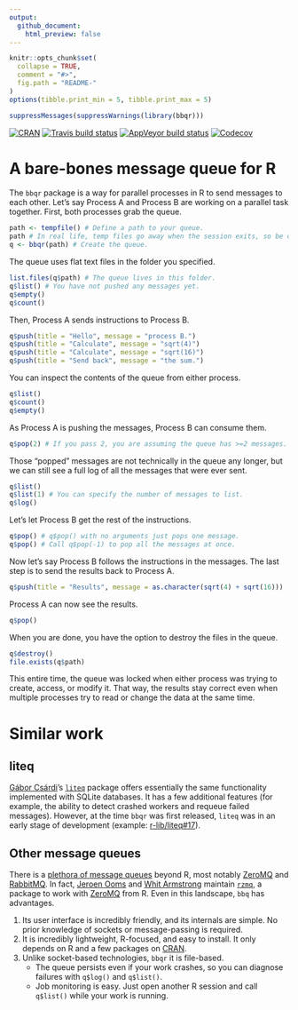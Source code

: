 ```yaml
---
output:
  github_document:
    html_preview: false
---
```


<!-- README.md is generated from README.Rmd. Please edit that file -->

```r
knitr::opts_chunk$set(
  collapse = TRUE,
  comment = "#>",
  fig.path = "README-"
)
options(tibble.print_min = 5, tibble.print_max = 5)
```

```r
suppressMessages(suppressWarnings(library(bbqr)))
```

[![CRAN](http://www.r-pkg.org/badges/version/bbqr)](http://cran.r-project.org/package=bbqr) [![Travis build status](https://travis-ci.org/wlandau/bbqr.svg?branch=master)](https://travis-ci.org/wlandau/bbqr) [![AppVeyor build status](https://ci.appveyor.com/api/projects/status/github/wlandau/bbqr?branch=master&svg=true)](https://ci.appveyor.com/project/wlandau/bbqr) [![Codecov](https://codecov.io/github/wlandau/bbqr/coverage.svg?branch=master)](https://codecov.io/github/wlandau/bbqr?branch=master)

# A bare-bones message queue for R

The `bbqr` package is a way for parallel processes in R to send messages to each other. Let's say Process A and Process B are working on a parallel task together. First, both processes grab the queue.

```r
path <- tempfile() # Define a path to your queue.
path # In real life, temp files go away when the session exits, so be careful.
q <- bbqr(path) # Create the queue.
```

The queue uses flat text files in the folder you specified.

```r
list.files(q$path) # The queue lives in this folder.
q$list() # You have not pushed any messages yet.
q$empty()
q$count()
```

Then, Process A sends instructions to Process B.

```r
q$push(title = "Hello", message = "process B.")
q$push(title = "Calculate", message = "sqrt(4)")
q$push(title = "Calculate", message = "sqrt(16)")
q$push(title = "Send back", message = "the sum.")
```

You can inspect the contents of the queue from either process.

```r
q$list()
q$count()
q$empty()
```

As Process A is pushing the messages, Process B can consume them.

```r
q$pop(2) # If you pass 2, you are assuming the queue has >=2 messages.
```

Those "popped" messages are not technically in the queue any longer, but we can still see a full log of all the messages that were ever sent.


```r
q$list()
q$list(1) # You can specify the number of messages to list.
q$log()
```

Let's let Process B get the rest of the instructions.


```r
q$pop() # q$pop() with no arguments just pops one message.
q$pop() # Call q$pop(-1) to pop all the messages at once.
```

Now let's say Process B follows the instructions in the messages. The last step is to send the results back to Process A.

```r
q$push(title = "Results", message = as.character(sqrt(4) + sqrt(16)))
```

Process A can now see the results.

```r
q$pop()
```

When you are done, you have the option to destroy the files in the queue.

```r
q$destroy()
file.exists(q$path)
```

This entire time, the queue was locked when either process was trying to create, access, or modify it. That way, the results stay correct even when multiple processes try to read or change the data at the same time.

# Similar work

## liteq

[Gábor Csárdi](https://github.com/gaborcsardi)'s [`liteq`](https://github.com/r-lib/liteq) package offers essentially the same functionality implemented with SQLite databases. It has a few additional features (for example, the ability to detect crashed workers and requeue failed messages). However, at the time `bbqr` was first released, `liteq` was in an early stage of development (example: [r-lib/liteq#17](https://github.com/r-lib/liteq/issues/17)).

## Other message queues

There is a [plethora of message queues](http://queues.io/) beyond R, most notably [ZeroMQ](http://zeromq.org) and [RabbitMQ](https://www.rabbitmq.com/). In fact, [Jeroen Ooms](http://github.com/jeroen) and [Whit Armstrong](https://github.com/armstrtw) maintain [`rzmq`](https://github.com/ropensci/rzmq), a package to work with [ZeroMQ](http://zeromq.org) from R. Even in this landscape, `bbq` has advantages.

1. Its user interface is incredibly friendly, and its internals are simple. No prior knowledge of sockets or message-passing is required.
2. It is incredibly lightweight, R-focused, and easy to install. It only depends on R and a few packages on [CRAN](https://cran.r-project.org).
3. Unlike socket-based technologies, `bbqr` it is file-based.
    - The queue persists even if your work crashes, so you can diagnose failures with `q$log()` and `q$list()`.
    - Job monitoring is easy. Just open another R session and call `q$list()` while your work is running.
